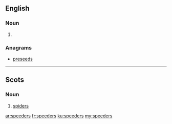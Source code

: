 ==English==

===Noun===
{{head|en|noun plural form}}

# {{plural of|speeder|lang=en}}

===Anagrams===
* [[preseeds#English|preseeds]]

----

==Scots==

===Noun===
{{head|sco|noun plural form}}

# {{label|sco|South Scots}} [[spiders]]

[[ar:speeders]]
[[fr:speeders]]
[[ku:speeders]]
[[my:speeders]]